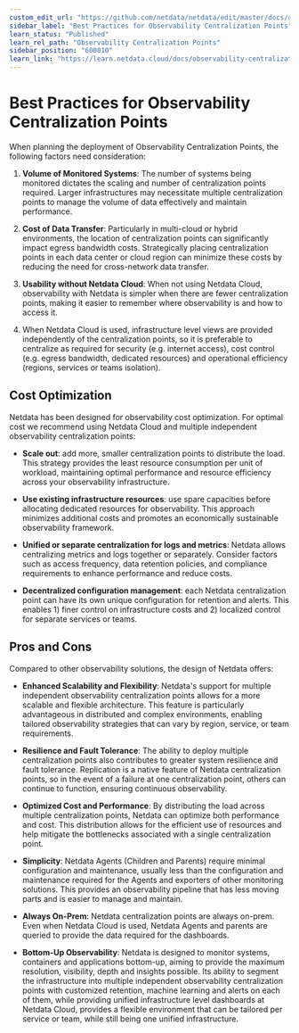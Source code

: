 ```yaml
---
custom_edit_url: "https://github.com/netdata/netdata/edit/master/docs/observability-centralization-points/best-practices.md"
sidebar_label: "Best Practices for Observability Centralization Points"
learn_status: "Published"
learn_rel_path: "Observability Centralization Points"
sidebar_position: "600010"
learn_link: "https://learn.netdata.cloud/docs/observability-centralization-points/best-practices-for-observability-centralization-points"
---
```


# Best Practices for Observability Centralization Points

When planning the deployment of Observability Centralization Points, the following factors need consideration:

1. **Volume of Monitored Systems**: The number of systems being monitored dictates the scaling and number of centralization points required. Larger infrastructures may necessitate multiple centralization points to manage the volume of data effectively and maintain performance.

2. **Cost of Data Transfer**: Particularly in multi-cloud or hybrid environments, the location of centralization points can significantly impact egress bandwidth costs. Strategically placing centralization points in each data center or cloud region can minimize these costs by reducing the need for cross-network data transfer.

3. **Usability without Netdata Cloud**: When not using Netdata Cloud, observability with Netdata is simpler when there are fewer centralization points, making it easier to remember where observability is and how to access it.

4. When Netdata Cloud is used, infrastructure level views are provided independently of the centralization points, so it is preferable to centralize as required for security (e.g. internet access), cost control (e.g. egress bandwidth, dedicated resources) and operational efficiency (regions, services or teams isolation).

## Cost Optimization

Netdata has been designed for observability cost optimization. For optimal cost we recommend using Netdata Cloud and multiple independent observability centralization points:

- **Scale out**: add more, smaller centralization points to distribute the load. This strategy provides the least resource consumption per unit of workload, maintaining optimal performance and resource efficiency across your observability infrastructure.

- **Use existing infrastructure resources**: use spare capacities before allocating dedicated resources for observability. This approach minimizes additional costs and promotes an economically sustainable observability framework.

- **Unified or separate centralization for logs and metrics**: Netdata allows centralizing metrics and logs together or separately. Consider factors such as access frequency, data retention policies, and compliance requirements to enhance performance and reduce costs.

- **Decentralized configuration management**: each Netdata centralization point can have its own unique configuration for retention and alerts. This enables 1) finer control on infrastructure costs and 2) localized control for separate services or teams.

## Pros and Cons

Compared to other observability solutions, the design of Netdata offers:

- **Enhanced Scalability and Flexibility**: Netdata's support for multiple independent observability centralization points allows for a more scalable and flexible architecture. This feature is particularly advantageous in distributed and complex environments, enabling tailored observability strategies that can vary by region, service, or team requirements.

- **Resilience and Fault Tolerance**: The ability to deploy multiple centralization points also contributes to greater system resilience and fault tolerance. Replication is a native feature of Netdata centralization points, so in the event of a failure at one centralization point, others can continue to function, ensuring continuous observability.

- **Optimized Cost and Performance**: By distributing the load across multiple centralization points, Netdata can optimize both performance and cost. This distribution allows for the efficient use of resources and help mitigate the bottlenecks associated with a single centralization point.

- **Simplicity**: Netdata Agents (Children and Parents) require minimal configuration and maintenance, usually less than the configuration and maintenance required for the Agents and exporters of other monitoring solutions. This provides an observability pipeline that has less moving parts and is easier to manage and maintain.

- **Always On-Prem**: Netdata centralization points are always on-prem. Even when Netdata Cloud is used, Netdata Agents and parents are queried to provide the data required for the dashboards.

- **Bottom-Up Observability**: Netdata is designed to monitor systems, containers and applications bottom-up, aiming to provide the maximum resolution, visibility, depth and insights possible. Its ability to segment the infrastructure into multiple independent observability centralization points with customized retention, machine learning and alerts on each of them, while providing unified infrastructure level dashboards at Netdata Cloud, provides a flexible environment that can be tailored per service or team, while still being one unified infrastructure.
